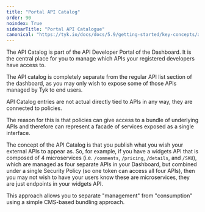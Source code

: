 ```yaml
---
title: "Portal API Catalog"
order: 90
noindex: True
sidebarTitle: "Portal API Catalogue"
canonical: "https://tyk.io/docs/docs/5.9/getting-started/key-concepts/api-catalogue"
---
```



<LegacyClassicPortalApi/>

The API Catalog is part of the API Developer Portal of the Dashboard. It is the central place for you to manage which APIs your registered developers have access to.

The API catalog is completely separate from the regular API list section of the dashboard, as you may only wish to expose some of those APIs managed by Tyk to end users.

API Catalog entries are not actual directly tied to APIs in any way, they are connected to policies.

The reason for this is that policies can give access to a bundle of underlying APIs and therefore can represent a facade of services exposed as a single interface.

The concept of the API Catalog is that you publish what you wish your external APIs to appear as. So, for example, if you have a widgets API that is composed of 4 microservices (i.e. `/comments`, `/pricing`, `/details`, and `/SKU`), which are managed as four separate APIs in your Dashboard, but combined under a single Security Policy (so one token can access all four APIs), then you may not wish to have your users know these are microservices, they are just endpoints in your widgets API.

This approach allows you to separate "management" from "consumption" using a simple CMS-based bundling approach.
